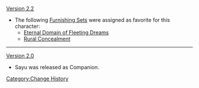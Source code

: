 [[Version 2.2]]
* The following [[Furnishing Sets]] were assigned as favorite for this character:
** [[Eternal Domain of Fleeting Dreams]]
** [[Rural Concealment]]

----
[[Version 2.0]]
* Sayu was released as Companion.
<noinclude>[[Category:Change History]]</noinclude>
